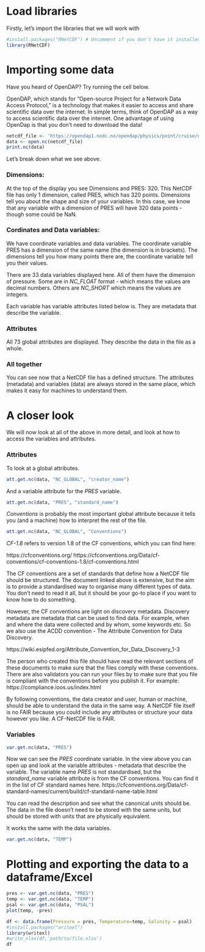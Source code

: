 # Load libraries

Firstly, let's import the libraries that we will work with

```r
#install.packages("RNetCDF") # Uncomment if you don't have it installed already
library(RNetCDF)
```

# Importing some data

Have you heard of OpenDAP? Try running the cell below.

OpenDAP, which stands for "Open-source Project for a Network Data Access Protocol," is a technology that makes it easier to access and share scientific data over the internet. In simple terms, think of OpenDAP as a way to access scientific data over the internet. One advantage of using OpenDap is that you don't need to download the data!

```r
netcdf_file <- 'https://opendap1.nodc.no/opendap/physics/point/cruise/nansen_legacy-single_profile/NMDC_Nansen-Legacy_PR_CT_58US_2021708/CTD_station_P1_NLEG01-1_-_Nansen_Legacy_Cruise_-_2021_Joint_Cruise_2-1.nc'
data <- open.nc(netcdf_file)
print.nc(data)
```

Let's break down what we see above.

### Dimensions:

At the top of the display you see Dimensions and PRES: 320. This NetCDF file has only 1 dimension, called PRES, which has 320 points. Dimensions tell you about the shape and size of your variables. In this case, we know that any variable with a dimension of PRES will have 320 data points - though some could be NaN.

### Cordinates and Data variables:

We have coordinate variables and data variables. The coordinate variable PRES has a dimension of the same name (the dimension is in brackets). The dimensions tell you how many points there are, the coordinate variable tell you their values.

There are 33 data variables displayed here. All of them have the dimension of pressure. Some are in *NC_FLOAT* format - which means the values are decimal numbers. Others are *NC_SHORT* which means the values are integers.

Each variable has variable attributes listed below is. They are metadata that describe the variable.

### Attributes

All 73 global attributes are displayed. They describe the data in the file as a whole.

### All together

You can see now that a NetCDF file has a defined structure. The attributes (metadata) and variables (data) are always stored in the same place, which makes it easy for machines to understand them.

# A closer look

We will now look at all of the above in more detail, and look at how to access the variables and attributes.

### Attributes

To look at a global attributes. 

```r
att.get.nc(data, "NC_GLOBAL", "creator_name")
```

And a variable attribute for the *PRES* variable.

```r
att.get.nc(data, "PRES", "standard_name")
```

*Conventions* is probably the most important global attribute because it tells you (and a machine) how to interpret the rest of the file. 

```r
att.get.nc(data, "NC_GLOBAL", "Conventions")
```

*CF-1.8* refers to version 1.8 of the CF conventions, which you can find here:

https://cfconventions.org/ https://cfconventions.org/Data/cf-conventions/cf-conventions-1.8/cf-conventions.html

The CF conventions are a set of standards that define how a NetCDF file should be structured. The document linked above is extensive, but the aim is to provide a standardised way to organise many different types of data. You don't need to read it all, but it should be your go-to place if you want to know how to do something.

However, the CF conventions are light on discovery metadata. Discovery metadata are metadata that can be used to find data. For example, when and where the data were collected and by whom, some keywords etc. So we also use the ACDD convention - The Attribute Convention for Data Discovery.

https://wiki.esipfed.org/Attribute_Convention_for_Data_Discovery_1-3

The person who created this file should have read the relevant sections of these documents to make sure that the files comply with these conventions. There are also validators you can run your files by to make sure that you file is compliant with the conventions before you publish it. For example: https://compliance.ioos.us/index.html

By following conventions, the data creator and user, human or machine, should be able to understand the data in the same way. A NetCDF file itself is no FAIR because you could include any attributes or structure your data however you like. A CF-NetCDF file is FAIR.

### Variables

```r
var.get.nc(data, "PRES")
```

Now we can see the *PRES* coordinate variable. In the view above you can open up and look at the variable attributes - metadata that describe the variable. The variable name *PRES* is not standardised, but the *standard_name* variable attribute is from the CF conventions. You can find it in the list of CF standard names here. https://cfconventions.org/Data/cf-standard-names/current/build/cf-standard-name-table.html

You can read the description and see what the canonical units should be. The data in the file doesn't need to be stored with the same units, but should be stored with units that are physically equivalent.

It works the same with the data variables.

```r
var.get.nc(data, "TEMP")
```

# Plotting and exporting the data to a dataframe/Excel

```r
pres <- var.get.nc(data, "PRES")
temp <- var.get.nc(data, "TEMP")
psal <- var.get.nc(data, "PSAL")
plot(temp, -pres)
```
```r
df <- data.frame(Pressure = pres, Temperature=temp, Salinity = psal)
#install.packages("writexl")
library(writexl)
#write_xlsx(df,'path/to/file.xlsx')
df
```

